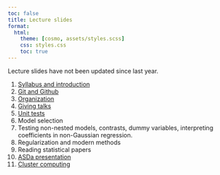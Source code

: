 ```yaml
---
toc: false
title: Lecture slides
format: 
  html:
    theme: [cosmo, assets/styles.scss]
    css: styles.css
    toc: true
---
```


:::{.callout-important}
Lecture slides have not been updated since last year.
:::

1. [Syllabus and introduction](slides/01-syllabus.html)
1. [Git and Github](slides/02-git.html)
1. [Organization](slides/03-organization.html)
1. [Giving talks](slides/04-presentations.html)
1. [Unit tests](slides/05-unit-tests.html)
1. Model selection
1. Testing non-nested models, contrasts, dummy variables, interpreting coefficients in non-Gaussian regression.
1. Regularization and modern methods
1. Reading statistical papers
1. [ASDa presentation](slides/asda-slides.pdf)
<!--1. [Jens's presentation](https://mountainmath.ca/stat_550)-->
1. [Cluster computing](slides/07-cluster-computing.html)
